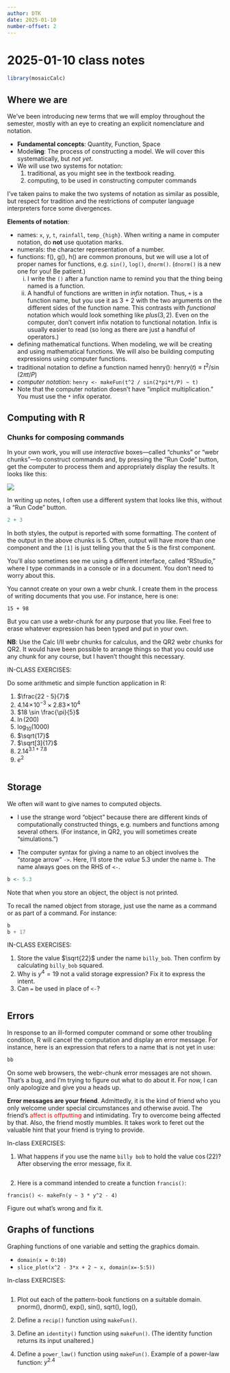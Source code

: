 ```yaml
---
author: DTK
date: 2025-01-10
number-offset: 2
---
```


# 2025-01-10 class notes

```r
library(mosaicCalc)
```

## Where we are

We've been introducing new terms that we will employ throughout the semester, mostly with an eye to creating an explicit nomenclature and notation.

- **Fundamental concepts**: Quantity, Function, Space
- Model**ing**: The process of constructing a model. We will cover this systematically, but *not yet*.
- We will use two systems for notation:
    1. traditional, as you might see in the textbook reading.
    2. computing, to be used in constructing computer commands

I've taken pains to make the two systems of notation as similar as possible, but respect for tradition and the restrictions of computer language interpreters force some divergences.

**Elements of notation**:

- names: `x`, `y`, `t`, `rainfall`, `temp_{high}`. When writing a name in computer notation, do **not** use quotation marks.
- numerals: the character representation of a number.
- functions: f(), g(), h() are common pronouns, but we will use a lot of proper names for functions, e.g. `sin()`, `log()`, `dnorm()`. (`dnorm()` is a new one for you! Be patient.)
    i. I write the `()` after a function name to remind you that the thing being named is a function. 
    ii. A handful of functions are written in *infix* notation. Thus, `+` is a function name, but you use it as 3 + 2 with the two arguments on the different sides of the function name. This contrasts with *functional* notation which would look something like $plus(3, 2)$. Even on the computer, don't convert infix notation to functional notation. Infix is usually easier to read (so long as there are just a handful of operators.)
- defining mathematical functions. When modeling, we will be creating and using mathematical functions. We will also be building computing expressions using computer functions. 
- traditional notation to define a function named henry(): $\text{henry}(t) \equiv t^2 / \sin(2\pi t/P)$
- *computer notation*: `henry <- makeFun(t^2 / sin(2*pi*t/P) ~ t)`
- Note that the computer notation doesn't have "implicit multiplication." You must use the `*` infix operator.

## Computing with R

### Chunks for composing commands

In your own work, you will use *interactive* boxes---called "chunks" or "webr chunks"---to construct commands and, by pressing the "Run Code" button, get the computer to process them and appropriately display the results. It looks like this:

![](webr-chunk.png)

In writing up notes, I often use a different system that looks like this, without a "Run Code" button.

```r
2 + 3
```

In both styles, the output is reported with some formatting. The content of the output in the above chunks is 5. Often, output will have more than one component and the `[1]` is just telling you that the 5 is the first component.

You'll also sometimes see me using a different interface, called "RStudio," where I type commands in a console or in a document. You don't need to worry about this.

You cannot create on your own a webr chunk. I create them in the process of writing documents that you use. For instance, here is one:

```webr-r
15 + 98
```

But you can use a webr-chunk for any purpose that you like. Feel free to erase whatever expression has been typed and put in your own.

**NB**: Use the Calc I/II webr chunks for calculus, and the QR2 webr chunks for QR2. It would have been possible to arrange things so that you could use any chunk for any course, but I haven't thought this necessary. 

IN-CLASS EXERCISES:

Do some arithmetic and simple function application in R:

1. $\frac{22 - 5}{7}$
2. $4.14\! \times\! 10^{-3} \times 2.83\!\times\!10^{4}$
3. $18 \sin \frac{\pi}{5}$
4. $\ln(200)$
5. $\log_{10}(1000)$
6. $\sqrt{17}$
7. $\sqrt[3]{17}$
8. $2.14^{3.1 + 7.8}$
9. $e^2$

```webr-r


```



## Storage

We often will want to give names to computed objects.

* I use the strange word "object" because there are different kinds of computationally constructed things, e.g. numbers and functions among several others. (For instance, in QR2, you will sometimes create "simulations.")

* The computer syntax for giving a name to an object involves the "storage arrow" `->`. Here, I'll store the *value* 5.3 under the name `b`. The name always goes on the RHS of `<-`.

```r
b <- 5.3
```

Note that when you store an object, the object is not printed.

To recall the named object from storage, just use the name as a command or as part of a command. For instance:

```r
b
b + 17
```

IN-CLASS EXERCISES:

1. Store the value $\sqrt{22}$ under the name `billy_bob`. Then confirm by calculating `billy_bob` squared.
2. Why is $y^4 = 19$ not a valid storage expression? Fix it to express the intent.
3. Can `=` be used in place of `<-`?

```webr-r

```



## Errors

In response to an ill-formed computer command or some other troubling condition, R will cancel the computation and display an error message. For instance, here is an expression that refers to a name that is not yet in use:

```r
bb
```

On some web browsers, the webr-chunk error messages are not shown. That's a bug, and I'm trying to figure out what to do about it. For now, I can only apologize and give you a heads up.

**Error messages are your friend**. Admittedly, it is the kind of friend who you only welcome under special circumstances and otherwise avoid. The friend's [affect is offputting]{style="color: red;"} and intimidating. Try to overcome being affected by that. Also, the friend mostly mumbles. It takes work to feret out the valuable hint that your friend is trying to provide.

In-class EXERCISES:

1. What happens if you use the name `billy bob` to hold the value $\cos(22)$? After observing the error message, fix it.

```webr-r


```

2. Here is a command intended to create a function `francis()`:

```webr-r
francis() <- makeFn(y ~ 3 * y^2 - 4)
```

Figure out what's wrong and fix it.





## Graphs of functions

Graphing functions of one variable and setting the graphics domain.

- `domain(x = 0:10)`
- `slice_plot(x^2 - 3*x + 2 ~ x, domain(x=-5:5))`

In-class EXERCISES:

```webr-r


```

1. Plot out each of the pattern-book functions on a suitable domain. pnorm(), dnorm(), exp(), sin(), sqrt(), log(), 

2. Define a `recip()` function using `makeFun()`. 

3. Define an `identity()` function using `makeFun()`. (The identity function returns its input unaltered.)

4. Define a `power_law()` function using `makeFun()`. Example of a power-law function: $y^{2.4}$
